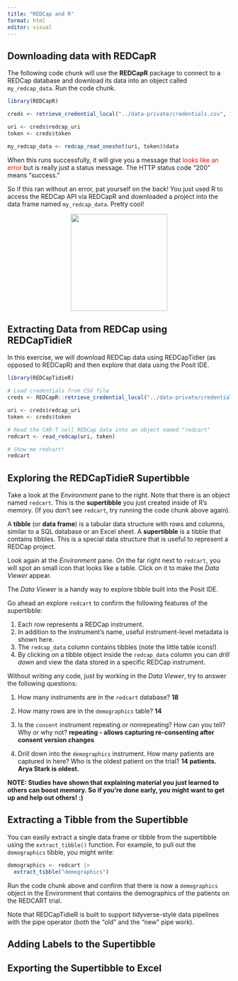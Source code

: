 ```yaml
---
title: "REDCap and R"
format: html
editor: visual
---
```


## Downloading data with REDCapR

The following code chunk will use the **REDCapR** package to connect to a REDCap database and download its data into an object called `my_redcap_data`. Run the code chunk.

```r
library(REDCapR)

creds <- retrieve_credential_local("../data-private/credentials.csv", 1)

uri <- creds$redcap_uri
token <- creds$token

my_redcap_data <- redcap_read_oneshot(uri, token)$data
```

When this runs successfully, it will give you a message that [looks like an error]{style="color:red"} but is really just a status message. The HTTP status code "200" means "success."

So if this ran without an error, pat yourself on the back! You just used R to access the REDCap API via REDCapR and downloaded a project into the data frame named `my_redcap_data`. Pretty cool!

![](https://png.pngtree.com/png-vector/20220612/ourmid/pngtree-stop-here-halt-end-stoppage-vector-png-image_13876140.png){style="display: block; margin-left: auto; margin-right: auto" width="218"}

## Extracting Data from REDCap using REDCapTidieR

In this exercise, we will download REDCap data using REDCapTidier (as opposed to REDCapR) and then explore that data using the Posit IDE.

```r
library(REDCapTidieR)

# Load credentials from CSV file
creds <- REDCapR::retrieve_credential_local("../data-private/credentials.csv", 1)

uri <- creds$redcap_uri
token <- creds$token

# Read the CAR-T cell REDCap data into an object named "redcart"
redcart <- read_redcap(uri, token)

# Show me redcart!
redcart
```

## Exploring the REDCapTidieR Supertibble

Take a look at the *Environment* pane to the right. Note that there is an object named `redcart`. This is the **supertibble** you just created inside of R's memory. (If you don't see `redcart`, try running the code chunk above again).

A **tibble** (or **data frame**) is a tabular data structure with rows and columns, similar to a SQL database or an Excel sheet. A **supertibble** is a tibble that contains tibbles. This is a special data structure that is useful to represent a REDCap project.

Look again at the *Environment* pane. On the far right next to `redcart`, you will spot an small icon that looks like a table. Click on it to make the *Data Viewer* appear.

The *Data Viewer* is a handy way to explore tibble built into the Posit IDE.

Go ahead an explore `redcart` to confirm the following features of the supertibble:

1.  Each row represents a REDCap instrument.
2.  In addition to the instrument's name, useful instrument-level metadata is shown here.
3.  The `redcap_data` column contains tibbles (note the little table icons!)
4.  By clicking on a tibble object inside the `redcap_data` column you can *drill down* and view the data stored in a specific REDCap instrument.

Without writing any code, just by working in the *Data Viewer*, try to answer the following questions:

1.  How many instruments are in the `redcart` database? **18**

2.  How many rows are in the `demographics` table? **14**

3.  Is the `consent` instrument repeating or nonrepeating? How can you tell? Why or why not? **repeating - allows capturing re-consenting after consent version changes**

4.  Drill down into the `demographics` instrument. How many patients are captured in here? Who is the oldest patient on the trial? **14 patients. Arya Stark is oldest.**

**NOTE: Studies have shown that explaining material you just learned to others can boost memory. So if you're done early, you might want to get up and help out others! :)**

## Extracting a Tibble from the Supertibble

You can easily extract a single data frame or tibble from the supertibble using the `extract_tibble()` function. For example, to pull out the `demographics` tibble, you might write:

```r
demographics <- redcart |>
  extract_tibble("demographics")
```

Run the code chunk above and confirm that there is now a `demographics` object in the Environment that contains the demographics of the patients on the REDCART trial.

Note that REDCapTidieR is built to support tidyverse-style data pipelines with the pipe operator (both the "old" and the "new" pipe work).

## Adding Labels to the Supertibble

## Exporting the Supertibble to Excel
